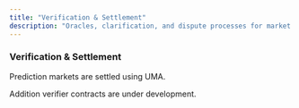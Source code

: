 ```yaml
---
title: "Verification & Settlement"
description: "Oracles, clarification, and dispute processes for market integrity."
---
```


### Verification & Settlement

Prediction markets are settled using UMA.

Addition verifier contracts are under development.